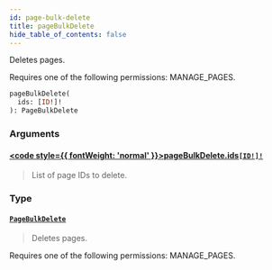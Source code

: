 ```yaml
---
id: page-bulk-delete
title: pageBulkDelete
hide_table_of_contents: false
---
```








Deletes pages. 

Requires one of the following permissions: MANAGE_PAGES.

```graphql
pageBulkDelete(
  ids: [ID!]!
): PageBulkDelete
```


### Arguments

#### [<code style={{ fontWeight: 'normal' }}>pageBulkDelete.<b>ids</b></code>](#)<Bullet />[`[ID!]!`](../../../developer/api-reference/scalars/id) <Badge class="secondary" text="non-null"/> <Badge class="secondary" text="scalar"/>
> List of page IDs to delete.
> 

### Type

#### [`PageBulkDelete`](../../../developer/api-reference/objects/page-bulk-delete) <Badge class="secondary" text="object"/>
> Deletes pages. 

Requires one of the following permissions: MANAGE_PAGES.
> 





